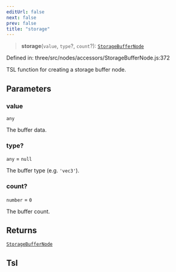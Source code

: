 ```yaml
---
editUrl: false
next: false
prev: false
title: "storage"
---
```


> **storage**(`value`, `type`?, `count`?): [`StorageBufferNode`](../classes/Three.WebGPU.StorageBufferNode.html)

Defined in: three/src/nodes/accessors/StorageBufferNode.js:372

TSL function for creating a storage buffer node.

## Parameters

### value

`any`

The buffer data.

### type?

`any` = `null`

The buffer type (e.g. `'vec3'`).

### count?

`number` = `0`

The buffer count.

## Returns

[`StorageBufferNode`](../classes/Three.WebGPU.StorageBufferNode.html)

## Tsl
